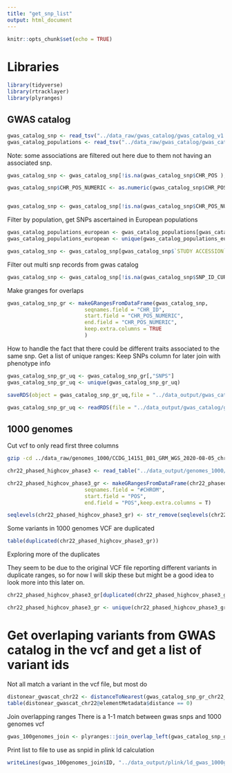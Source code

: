 ```yaml
---
title: "get_snp_list"
output: html_document
---
```


```r
knitr::opts_chunk$set(echo = TRUE)
```

# Libraries
```r
library(tidyverse)
library(rtracklayer)
library(plyranges)

```
## GWAS catalog

```r
gwas_catalog_snp <- read_tsv("../data_raw/gwas_catalog/gwas_catalog_v1.0.2-associations_e105_r2021-12-21.tsv")
gwas_catalog_populations <- read_tsv("../data_raw/gwas_catalog/gwas_catalog-ancestry_r2021-12-21.tsv")
```

Note: some associations are filtered out here due to them not having an associated snp.
```r

gwas_catalog_snp <- gwas_catalog_snp[!is.na(gwas_catalog_snp$CHR_POS ),]

gwas_catalog_snp$CHR_POS_NUMERIC <- as.numeric(gwas_catalog_snp$CHR_POS)


gwas_catalog_snp <- gwas_catalog_snp[!is.na(gwas_catalog_snp$CHR_POS_NUMERIC),]
```



Filter by population, get SNPs ascertained in European populations 
```r
gwas_catalog_populations_european <- gwas_catalog_populations[gwas_catalog_populations$`BROAD ANCESTRAL CATEGORY`=="European",c("STUDY ACCESSION"),]
gwas_catalog_populations_european <- unique(gwas_catalog_populations_european)

```

```r
gwas_catalog_snp <- gwas_catalog_snp[gwas_catalog_snp$`STUDY ACCESSION` %in% gwas_catalog_populations_european$`STUDY ACCESSION`,]
```


Filter out multi snp records from gwas catalog
```r
gwas_catalog_snp <- gwas_catalog_snp[!is.na(gwas_catalog_snp$SNP_ID_CURRENT),]
```

Make granges for overlaps
```r
gwas_catalog_snp_gr <- makeGRangesFromDataFrame(gwas_catalog_snp,
                         seqnames.field = "CHR_ID",
                         start.field = "CHR_POS_NUMERIC",
                         end.field = "CHR_POS_NUMERIC",
                         keep.extra.columns = TRUE
                         )
```


How to handle the fact that there could be different traits associated to the same snp.
Get a list of unique ranges:
Keep SNPs column for later join with phenotype info
```r
gwas_catalog_snp_gr_uq <- gwas_catalog_snp_gr[,"SNPS"]
gwas_catalog_snp_gr_uq <- unique(gwas_catalog_snp_gr_uq)
```

```r
saveRDS(object = gwas_catalog_snp_gr_uq,file = "../data_output/gwas_catalog/gwas_catalog_snp_gr_uq.Rds")

gwas_catalog_snp_gr_uq <- readRDS(file = "../data_output/gwas_catalog/gwas_catalog_snp_gr_uq.Rds")
```

## 1000 genomes

Cut vcf to only read first three columns
```bash
gzip -cd ../data_raw/genomes_1000/CCDG_14151_B01_GRM_WGS_2020-08-05_chr22.filtered.shapeit2-duohmm-phased.vcf.gz |grep -v '^##'| cut -f1-3 > ../data_output/genomes_1000/CCDG_14151_B01_GRM_WGS_2020-08-05_chr22.filtered.shapeit2-duohmm-phased.snp_id.txt
```

```r
chr22_phased_highcov_phase3 <- read_table("../data_output/genomes_1000/CCDG_14151_B01_GRM_WGS_2020-08-05_chr22.filtered.shapeit2-duohmm-phased.snp_id.txt")
```

```r
chr22_phased_highcov_phase3_gr <- makeGRangesFromDataFrame(chr22_phased_highcov_phase3,
                         seqnames.field = "#CHROM",
                         start.field = "POS",
                         end.field = "POS",keep.extra.columns = T)

seqlevels(chr22_phased_highcov_phase3_gr) <- str_remove(seqlevels(chr22_phased_highcov_phase3_gr),"chr")
```

Some variants in 1000 genomes VCF are duplicated
```r
table(duplicated(chr22_phased_highcov_phase3_gr))
```

Exploring more of the duplicates

They seem to be due to the original VCF file reporting different variants in duplicate ranges, so for now I will skip these but might be a good idea to look more into this later on.

```r
chr22_phased_highcov_phase3_gr[duplicated(chr22_phased_highcov_phase3_gr) | duplicated(chr22_phased_highcov_phase3_gr,fromLast = TRUE)]
```

```r
chr22_phased_highcov_phase3_gr <- unique(chr22_phased_highcov_phase3_gr)

```


# Get overlaping variants from GWAS catalog in the vcf and get a list of variant ids

Not all match a variant in the vcf file, but most do
```r
distonear_gwascat_chr22 <- distanceToNearest(gwas_catalog_snp_gr_chr22_uq, chr22_phased_highcov_phase3_gr)
table(distonear_gwascat_chr22@elementMetadata$distance == 0)
```


Join overlapping ranges 
There is a 1-1 match between gwas snps and 1000 genomes vcf 
```r
gwas_100genomes_join <- plyranges::join_overlap_left(gwas_catalog_snp_gr_chr22_uq, chr22_phased_highcov_phase3_gr)

```

Print list to file to use as snpid in plink ld calculation
```r
writeLines(gwas_100genomes_join$ID, "../data_output/plink/ld_gwas_1000genomesid_european_chr22.txt")
```